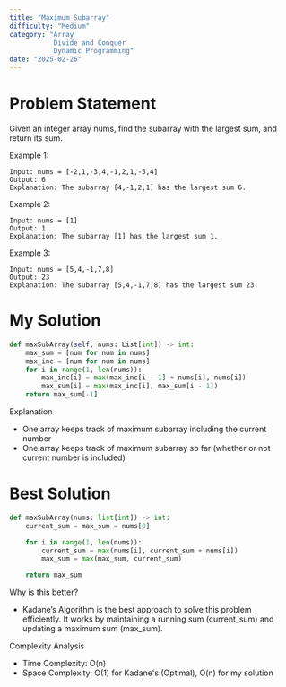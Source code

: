 ```yaml
---
title: "Maximum Subarray"
difficulty: "Medium"
category: "Array
           Divide and Conquer
           Dynamic Programming"
date: "2025-02-26"
---
```


# Problem Statement
Given an integer array nums, find the subarray with the largest sum, and return its sum.

Example 1:
```plaintext
Input: nums = [-2,1,-3,4,-1,2,1,-5,4]
Output: 6
Explanation: The subarray [4,-1,2,1] has the largest sum 6.
```

Example 2:
```plaintext
Input: nums = [1]
Output: 1
Explanation: The subarray [1] has the largest sum 1.
```

Example 3:
```plaintext
Input: nums = [5,4,-1,7,8]
Output: 23
Explanation: The subarray [5,4,-1,7,8] has the largest sum 23.
```

# My Solution
```python
def maxSubArray(self, nums: List[int]) -> int:
    max_sum = [num for num in nums]
    max_inc = [num for num in nums]
    for i in range(1, len(nums)):
        max_inc[i] = max(max_inc[i - 1] + nums[i], nums[i])
        max_sum[i] = max(max_inc[i], max_sum[i - 1])
    return max_sum[-1]
```

Explanation
* One array keeps track of maximum subarray including the current number
* One array keeps track of maximum subarray so far (whether or not current number is included)

# Best Solution
```python
def maxSubArray(nums: list[int]) -> int:
    current_sum = max_sum = nums[0]

    for i in range(1, len(nums)):
        current_sum = max(nums[i], current_sum + nums[i])
        max_sum = max(max_sum, current_sum)

    return max_sum
```

Why is this better?
* Kadane’s Algorithm is the best approach to solve this problem efficiently. It works by maintaining a running sum (current_sum) and updating a maximum sum (max_sum).

Complexity Analysis
* Time Complexity: O(n)
* Space Complexity: O(1) for Kadane's (Optimal), O(n) for my solution
